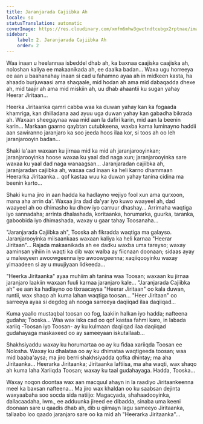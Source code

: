 ```yaml
---
title: Jaranjarada Cajiibka Ah
locale: so
statusTranslation: automatic
coverImage: https://res.cloudinary.com/xmfm6mhw3gwctndtcubgx2rptnae/image/upload/v1740468922/small_cover_tratado_de_psicologia_revolucionaria_a4c0dca4e0.webp
sidebar:
    label: 2. Jaranjarada Cajiibka Ah
    order: 2
---
```

Waa inaan u heelannaa isbeddel dhab ah, ka baxnaa caajiska caajiska ah, noloshan kaliya ee makaanikada ah, ee daalka badan... Waxa ugu horreeya ee aan u baahanahay inaan si cad u fahamno ayaa ah in midkeen kasta, ha ahaado burjuwaasi ama shaqaale, mid hodan ah ama mid dabaqadda dhexe ah, mid taajir ah ama mid miskiin ah, uu dhab ahaantii ku sugan yahay Heerar Jiritaan...

Heerka Jiritaanka qamri cabba waa ka duwan yahay kan ka fogaada khamriga, kan dhilladana aad ayuu uga duwan yahay kan gabadha bikrada ah. Waxaan sheegaynaa waa mid aan la dafiri karin, mid aan la beenin karin... Markaan gaarno qaybtan cutubkeena, waxba kama luminayno haddii aan sawiranno jaranjaro ka soo jeeda hoos ilaa kor, si toos ah oo leh jaranjarooyin badan...

Shaki la'aan waxaan ku jirnaa mid ka mid ah jaranjarooyinkan; jaranjarooyinka hoose waxaa ku yaal dad naga xun; jaranjarooyinka sare waxaa ku yaal dad naga wanaagsan... Jaranjaradan cajiibka ah, jaranjaradan cajiibka ah, waxaa cad inaan ka heli karno dhammaan Heerarka Jiritaanka... qof kastaa wuu ka duwan yahay tanina cidina ma beenin karto...

Shaki kuma jiro in aan hadda ka hadlayno wejiyo fool xun ama qurxoon, mana aha arrin da'. Waxaa jira dad da'yar iyo kuwo waayeel ah, dad waayeel ah oo dhimasho ku dhow iyo carruur dhashay... Arrimaha waqtiga iyo sannadaha; arrinta dhalashada, koritaanka, horumarka, guurka, taranka, gaboobida iyo dhimashada, waxay u gaar tahay Toosanaha...

"Jaranjarada Cajiibka ah", Tooska ah fikradda waqtiga ma galayso. Jaranjarooyinka miisaankaas waxaan kaliya ka heli karnaa "Heerar Jiritaan"... Rajada makaanikada ah ee dadku waxba uma tareyso; waxay aaminsan yihiin in waqti ka dib wax walba ay fiicnaan doonaan; sidaas ayay u maleeyeen awoowgeenna iyo awoowgeenna; xaqiiqooyinku waxay yimaadeen si ay u muujiyaan lidkeeda...

"Heerka Jiritaanka" ayaa muhiim ah tanina waa Toosan; waxaan ku jirnaa jaranjaro laakiin waxaan fuuli karnaa jaranjaro kale... "Jaranjarada Cajiibka ah" ee aan ka hadlayno oo tixraacaysa "Heerar Jiritaan" oo kala duwan, runtii, wax shaqo ah kuma lahan waqtiga toosan... "Heer Jiritaan" oo sarreeya ayaa si degdeg ah nooga sarreeya daqiiqad ilaa daqiiqad...

Kuma yaallo mustaqbal toosan oo fog, laakiin halkan iyo hadda; nafteena gudaha; Tooska... Waa wax iska cad oo qof kastaa fahmi karo, in labada xariiq -Toosan iyo Toosan- ay ku kulmaan daqiiqad ilaa daqiiqad gudahayaga maskaxeed oo ay sameeyaan iskutallaab...

Shakhsiyaddu waxay ku horumartaa oo ay ku fidaa xariiqda Toosan ee Nolosha. Waxay ku dhalataa oo ay ku dhimataa waqtigeeda toosan; waa mid baaba'aysa; ma jiro berri shakhsiyadda qofka dhintay; ma aha Jiritaanka... Heerarka Jiritaanka; Jiritaanka laftiisa, ma aha waqti, wax shaqo ah kuma laha Xariiqda Toosan; waxay ku taal gudahayaga. Hadda, Tooska...

Waxay noqon doontaa wax aan macquul ahayn in la raadiyo Jiritaankeenna meel ka baxsan nafteena... Ma jiro wax khaldan oo ku saabsan dejinta waxyaabaha soo socda sida natiijo: Magacyada, shahaadooyinka, dallacaadaha, iwm., ee adduunka jireed ee dibadda, sinaba uma keeni doonaan sare u qaadis dhab ah, dib u qiimayn lagu sameeyo Jiritaanka, tallaabo loo qaado jaranjaro sare oo ka mid ah "Heerarka Jiritaanka"...

